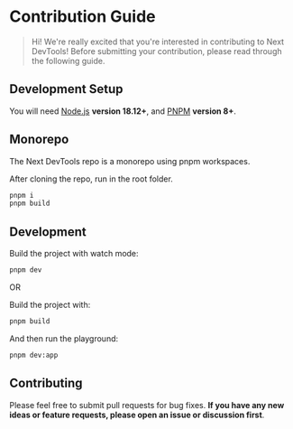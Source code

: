# Contribution Guide

> Hi! We're really excited that you're interested in contributing to Next DevTools! Before submitting your contribution, please read through the following guide.

## Development Setup

You will need [Node.js](https://nodejs.org) **version 18.12+**, and [PNPM](https://pnpm.io) **version 8+**.

## Monorepo

The Next DevTools repo is a monorepo using pnpm workspaces.

After cloning the repo, run in the root folder.

```sh
pnpm i
pnpm build
```

## Development

Build the project with watch mode:

```sh
pnpm dev
```

OR

Build the project with:

```sh
pnpm build
```

And then run the playground:

```sh
pnpm dev:app
```

## Contributing

Please feel free to submit pull requests for bug fixes. **If you have any new ideas or feature requests, please open an issue or discussion first**.
